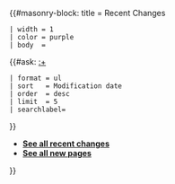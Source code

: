 {{#masonry-block: title = Recent Changes
 | width = 1
 | color = purple
 | body  = 
{{#ask: [[:+]]
 | format = ul
 | sort   = Modification date
 | order  = desc
 | limit  = 5
 | searchlabel=
}}
* '''[[Special:RecentChanges|See all recent changes]]'''<br />
* '''[[Special:NewPages|See all new pages]]'''<br />
}}